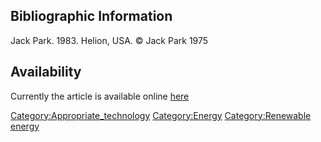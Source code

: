 ==Bibliographic Information==

Jack Park. 1983. Helion, USA. © Jack Park 1975

==Availability==

Currently the article is available online [http://www.fastonline.org/CD3WD_40/JF/427/21-488.pdf here]
[[Category:Appropriate_technology]]
[[Category:Energy]]
[[Category:Renewable energy]]